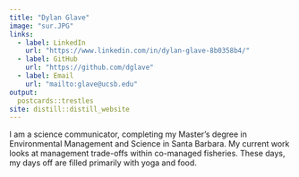 ```yaml
---
title: "Dylan Glave"
image: "sur.JPG"
links:
  - label: LinkedIn
    url: "https://www.linkedin.com/in/dylan-glave-8b0358b4/"
  - label: GitHub
    url: "https://github.com/dglave"
  - label: Email
    url: "mailto:glave@ucsb.edu"
output:
  postcards::trestles
site: distill::distill_website
---
```


I am a science communicator, completing my Master's degree in Environmental Management and Science in Santa Barbara. My current work looks at management trade-offs within co-managed fisheries. These days, my days off are filled primarily with yoga and food.  
